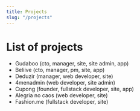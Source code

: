 ```yaml
---
title: Projects
slug: "/projects"
---
```


# List of projects

* Gudaboo (cto, manager, site, site admin, app)
* Beliive (cto, manager, pm, site, app)
* Deduzir (manager, web developer, site)
* 4menadmin (web developer, site admin)
* Cupong (founder, fullstack developer, site, app)
* Alegria no caos (web developer, site)
* Fashion.me (fullstack developer, site)